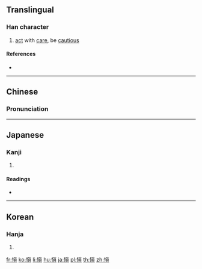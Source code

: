 {{also|眘|慎}}
==Translingual==

===Han character===
{{Han char|rn=61|rad=心|as=10|sn=13|four=|canj=PPBC|ids=⿰忄眞}}

# [[act]] with [[care]], be [[cautious]]

====References====
* {{Han ref|kx=0396.470|dkj=11024|dj=0735.340|hdz=42338.071|uh=613C|ud=24892}}

----

==Chinese==
{{zh-forms}}

===Pronunciation===
{{zh-pron
|m=shèn
|c=san6
|mc=y
|oc=
|ma=
|cat=
}}

----

==Japanese==

===Kanji===
{{ja-kanji|grade=|rs=心10}}

# {{defn|lang=ja|sort=心10}}

====Readings====
* {{ja-readings|on=[[しん]] (shin)|kun=[[つつしむ]] (tsutsushimu)}}

----

==Korean==

===Hanja===
{{ko-hanja|hangeul=신|eumhun=|rv=sin|mr=sin|y=sin}}

# {{defn|lang=ko|sort=心10}}

[[fr:愼]]
[[ko:愼]]
[[li:愼]]
[[hu:愼]]
[[ja:愼]]
[[pl:愼]]
[[th:愼]]
[[zh:愼]]